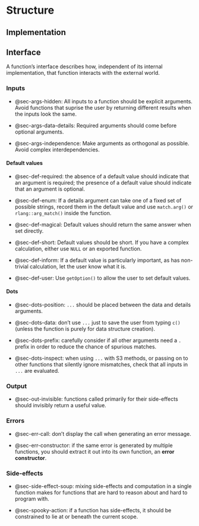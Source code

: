 # Structure

## Implementation

## Interface

A function's interface describes how, independent of its internal implementation, that function interacts with the external world.

### Inputs

-   @sec-args-hidden: All inputs to a function should be explicit arguments.
    Avoid functions that suprise the user by returning different results when the inputs look the same.

-   @sec-args-data-details: Required arguments should come before optional arguments.

-   @sec-args-independence: Make arguments as orthogonal as possible.
    Avoid complex interdependencies.

#### Default values

-   @sec-def-required: the absence of a default value should indicate that an argument is required; the presence of a default value should indicate that an argument is optional.

-   @sec-def-enum: If a details argument can take one of a fixed set of possible strings, record them in the default value and use `match.arg()` or `rlang::arg_match()` inside the function.

-   @sec-def-magical: Default values should return the same answer when set directly.

-   @sec-def-short: Default values should be short.
    If you have a complex calculation, either use `NULL` or an exported function.

-   @sec-def-inform: If a default value is particularly important, as has non-trivial calculation, let the user know what it is.

-   @sec-def-user: Use `getOption()` to allow the user to set default values.

#### Dots

-   @sec-dots-position: `...` should be placed between the data and details arguments.

-   @sec-dots-data: don't use `...` just to save the user from typing `c()` (unless the function is purely for data structure creation).

-   @sec-dots-prefix: carefully consider if all other arguments need a `.` prefix in order to reduce the chance of spurious matches.

-   @sec-dots-inspect: when using `...` with S3 methods, or passing on to other functions that silently ignore mismatches, check that all inputs in `...` are evaluated.

### Output

-   @sec-out-invisible: functions called primarily for their side-effects should invisibly return a useful value.

### Errors

-   @sec-err-call: don't display the call when generating an error message.

-   @sec-err-constructor: if the same error is generated by multiple functions, you should extract it out into its own function, an **error constructor**.

### Side-effects

-   @sec-side-effect-soup: mixing side-effects and computation in a single function makes for functions that are hard to reason about and hard to program with.

-   @sec-spooky-action: if a function has side-effects, it should be constrained to lie at or beneath the current scope.
